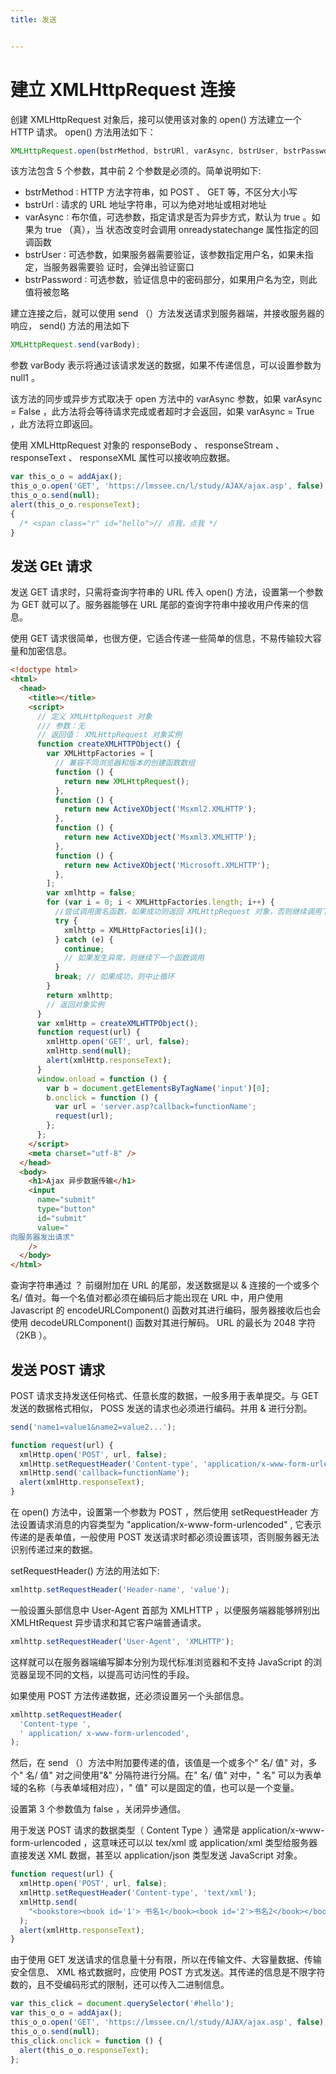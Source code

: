 ```yaml
---
title: 发送


---
```


# 建立 XMLHttpRequest 连接

创建 XMLHttpRequest 对象后，接可以使用该对象的 open() 方法建立一个 HTTP 请求。 open() 方法用法如下：

```js
XMLHttpRequest.open(bstrMethod, bstrURl, varAsync, bstrUser, bstrPassword);
```

该方法包含 5 个参数，其中前 2 个参数是必须的。简单说明如下:

- bstrMethod ∶ HTTP 方法字符串，如 POST 、 GET 等，不区分大小写
- bstrUrl ∶ 请求的 URL 地址字符串，可以为绝对地址或相对地址
- varAsync ∶ 布尔值，可选参数，指定请求是否为异步方式，默认为 true 。如果为 true （真），当 状态改变时会调用 onreadystatechange 属性指定的回调函数
- bstrUser ∶ 可选参数，如果服务器需要验证，该参数指定用户名，如果未指定，当服务器需要验 证时，会弹出验证窗口
- bstrPassword ∶ 可选参数，验证信息中的密码部分，如果用户名为空，则此值将被忽略

建立连接之后，就可以使用 send （）方法发送请求到服务器端，并接收服务器的响应， send() 方法的用法如下

```js
XMLHttpRequest.send(varBody);
```

参数 varBody 表示将通过该请求发送的数据，如果不传递信息，可以设置参数为 null1 。

该方法的同步或异步方式取决于 open 方法中的 varAsync 参数，如果 varAsync = False ，此方法将会等待请求完成或者超时才会返回，如果 varAsync = True ，此方法将立即返回。

使用 XMLHttpRequest 对象的 responseBody 、 responseStream 、 responseText 、 responseXML 属性可以接收响应数据。

```js
var this_o_o = addAjax();
this_o_o.open('GET', 'https://lmssee.cn/l/study/AJAX/ajax.asp', false);
this_o_o.send(null);
alert(this_o_o.responseText);
{
  /* <span class="r" id="hello">// 点我，点我 */
}
```

## 发送 GEt 请求

发送 GET 请求时，只需将查询字符串的 URL 传入 open() 方法，设置第一个参数为 GET 就可以了。服务器能够在 URL 尾部的查询字符串中接收用户传来的信息。

使用 GET 请求很简单，也很方便，它适合传递一些简单的信息，不易传输较大容量和加密信息。

```html
<!doctype html>
<html>
  <head>
    <title></title>
    <script>
      // 定义 XMLHttpRequest 对象
      /// 参数：无
      // 返回值： XMLHttpRequest 对象实例
      function createXMLHTTPObject() {
        var XMLHttpFactories = [
          // 兼容不同浏览器和版本的创建函数数组
          function () {
            return new XMLHttpRequest();
          },
          function () {
            return new ActiveXObject('Msxml2.XMLHTTP');
          },
          function () {
            return new ActiveXObject('Msxml3.XMLHTTP');
          },
          function () {
            return new ActiveXObject('Microsoft.XMLHTTP');
          },
        ];
        var xmlhttp = false;
        for (var i = 0; i < XMLHttpFactories.length; i++) {
          //尝试调用匿名函数，如果成功则返回 XMLHttpRequest 对象，否则继续调用下一个
          try {
            xmlhttp = XMLHttpFactories[i]();
          } catch (e) {
            continue;
            // 如果发生异常，则继续下一个函数调用
          }
          break; // 如果成功，则中止循环
        }
        return xmlhttp;
        // 返回对象实例
      }
      var xmlHttp = createXMLHTTPObject();
      function request(url) {
        xmlHttp.open('GET', url, false);
        xmlHttp.send(null);
        alert(xmlHttp.responseText);
      }
      window.onload = function () {
        var b = document.getElementsByTagName('input')[0];
        b.onclick = function () {
          var url = 'server.asp?callback=functionName';
          request(url);
        };
      };
    </script>
    <meta charset="utf-8" />
  </head>
  <body>
    <h1>Ajax 异步数据传输</h1>
    <input
      name="submit"
      type="button"
      id="submit"
      value="
向服务器发出请求"
    />
  </body>
</html>
```

查询字符串通过 ？ 前缀附加在 URL 的尾部，发送数据是以 & 连接的一个或多个名/ 值对。每一个名值对都必须在编码后才能出现在 URL 中，用户使用 Javascript 的
encodeURLComponent() 函数对其进行编码，服务器接收后也会使用 decodeURLComponent() 函数对其进行解码。 URL 的最长为 2048 字符（2KB ）。

## 发送 POST 请求

POST 请求支持发送任何格式、任意长度的数据，一般多用于表单提交。与 GET 发送的数据格式相似， POSS 发送的请求也必须进行编码。并用 & 进行分割。

```js
send('name1=value1&name2=value2...');
```

```js
function request(url) {
  xmlHttp.open('POST', url, false);
  xmlHttp.setRequestHeader('Content-type', 'application/x-www-form-urlencoded');
  xmlHttp.send('callback=functionName');
  alert(xmlHttp.responseText);
}
```

在 open() 方法中，设置第一个参数为 POST ，然后使用 setRequestHeader 方法设置请求消息的内容类型为 "application/x-www-form-urlencoded" ,
它表示传递的是表单值，一般使用 POST 发送请求时都必须设置该项，否则服务器无法识别传递过来的数据。

setRequestHeader() 方法的用法如下:

```js
xmlhttp.setRequestHeader('Header-name', 'value');
```

一般设置头部信息中 User-Agent 首部为 XMLHTTP ，以便服务端器能够辨别出 XMLHtRequest 异步请求和其它客户端普通请求。

```js
xmlhttp.setRequestHeader('User-Agent', 'XMLHTTP');
```

这样就可以在服务器端编写脚本分别为现代标准浏览器和不支持 JavaScript 的浏览器呈现不同的文档，以提高可访问性的手段。

如果使用 POST 方法传递数据，还必须设置另一个头部信息。

```js
xmlhttp.setRequestHeader(
  'Content-type ',
  ' application/ x-www-form-urlencoded',
);
```

然后，在 send （）方法中附加要传递的值，该值是一个或多个" 名/ 值" 对，多个" 名/ 值" 对之间使用"&" 分隔符进行分隔。在" 名/ 值" 对中，" 名" 可以为表单域的名称（与表单域相对应），" 值"
可以是固定的值，也可以是一个变量。

设置第 3 个参数值为 false ，关闭异步通信。

用于发送 POST 请求的数据类型（ Content Type ）通常是 application/x-www-form-urlencoded ，这意味还可以以 tex/xml 或 application/xml
类型给服务器直接发送 XML 数据，甚至以 application/json 类型发送 JavaScript 对象。

```js
function request(url) {
  xmlHttp.open('POST', url, false);
  xmlHttp.setRequestHeader('Content-type', 'text/xml');
  xmlHttp.send(
    "<bookstore><book id='1'> 书名1</book><book id='2'>书名2</book></bookstore>",
  );
  alert(xmlHttp.responseText);
}
```

由于使用 GET 发送请求的信息量十分有限，所以在传输文件、大容量数据、传输安全信息、 XML 格式数据时，应使用 POST 方式发送。其传递的信息是不限字符数的，且不受编码形式的限制，还可以传入二进制信息。

```js
var this_click = document.querySelector('#hello');
var this_o_o = addAjax();
this_o_o.open('GET', 'https://lmssee.cn/l/study/AJAX/ajax.asp', false);
this_o_o.send(null);
this_click.onclick = function () {
  alert(this_o_o.responseText);
};
```

            